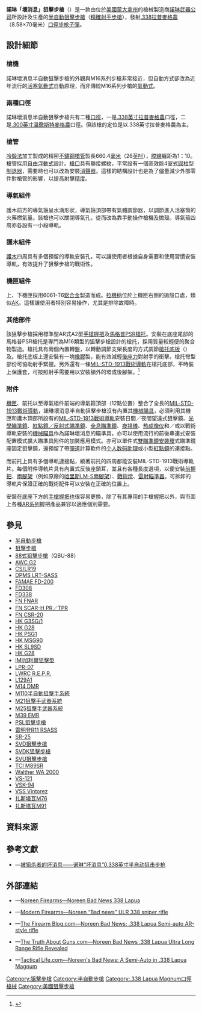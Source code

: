 {{noteTA
|G1=軍事
|G2=長度單位
|G3=Firearms
}}
{{Infobox Weapon
|name= 諾琳「壞消息」狙擊步槍<br />{{Lang|en|Noreen “Bad news” sniper rifle}}
|image= 
|image_size= 300px
|caption= 
|origin= {{flagcountry|United States}}
|type= <div class="NavFrame collapsed" style="color: black; background-color: #FFFFFF; margin: 0 auto; padding: 0 10px; text-align: left;"><div class="NavHead" style="background-color: #FFFFFF; margin: 0 auto; padding: 0 10px; font-weight:normal;"></div><div class="NavContent" style="background-color: #FFFFFF; margin: 0 auto; padding: 0 10px;">
* [[半自動步槍|半自動步槍]]
* [[狙擊步槍|狙擊步槍]]
* [[精確射手步槍|精確射手步槍]]
</div>
</div>
<!-- Type selection -->
|is_ranged= yes
|is_bladed= 
|is_explosive= 
|is_artillery= 
|is_vehicle= 
|is_missile= 
|is_UK= 
<!-- Service history -->
|service= 
|used_by= 
|wars= 
<!-- Production history -->
|designer= [[諾琳武器公司|諾琳武器公司]]
|design_date= 2011年
|manufacturer= 諾琳武器公司
|unit_cost= $5,995.99
|production_date= 2011年—
|number= 
|variants= 
<!-- General specifications -->
|spec_label= 
|weight= 空槍：5.9[[千克|公斤]]（13[[磅|磅]]）
|length= 1,219.2[[毫米|毫米]]（48[[英寸|英吋]]）
|part_length= 660.4毫米（26英吋）
|width= 
|height= 
|diameter= 
|crew= 
<!-- Ranged weapon specifications --> 
|cartridge= [[.338拉普麥格農|.338拉普麥格農]]（8.58×70毫米）
|caliber= 8.58毫米（.338英吋）
|barrels= 1根，精密[[不鏽鋼|不鏽鋼]]製，標準[[膛線|膛線]]纏距為1：10，膛線4條，右旋，膛線採用[[膛線#錘鍛（Hammer_forge）|冷鍛法]]加工製成，{{Link-en|比賽等級|Match grade}}，[[自由浮動式槍管|自由浮動式]]，[[槍口|槍口]]具有聯接螺紋，預設裝有4室式[[圆柱体|圓柱型]][[砲口制動器|制退器]]，可改為裝上[[抑制器|消聲器]]
|action= <div class="NavFrame collapsed" style="color: black; background-color: #FFFFFF; margin: 0 auto; padding: 0 10px; text-align: left;"><div class="NavHead" style="background-color: #FFFFFF; margin: 0 auto; padding: 0 10px; font-weight:normal;"></div><div class="NavContent" style="background-color: #FFFFFF; margin: 0 auto; padding: 0 10px;">
* [[氣動式_(槍械)#活塞原理|活塞氣動式]]
* 7鎖耳式[[轉拴式槍栓|轉拴式槍栓]]
</div>
</div>
|mode= {{Link-en|半自動槍械|Semi-automatic firearm|半自動}}
|rate= 
|velocity= 
|range= 1,500[[米_(单位)|公尺]]（1,640.42[[码|码]]，4,921.26[[英尺|英尺]]，0.93[[英里|英里]]）
|max_range= 2,000公尺（2,187.23码，6,561.68英尺，1.24英里）
|feed= 5、10發可拆卸式[[彈匣|彈匣]]
|sights= [[機匣|機匣]]頂部的[[皮卡汀尼導軌|MIL-STD-1913戰術導軌]]上安裝後備[[機械瞄具|機械瞄具]]、日間／夜間[[瞄准镜|光學狙擊鏡]]、[[紅點鏡|紅點鏡／反射式瞄準鏡]]、[[全像武器照準器|全息瞄準鏡]]、[[夜視鏡|夜視鏡]]和／或[[熱成像儀|熱成像儀]]（可拆卸）
* [[施密特-本德爾|施密特-本德爾]]警用神槍手二型（{{Lang|en|Police Marksman II}}，PM II）4—16×50毫米光學狙擊鏡
<!-- 火炮規格 -->
|breech= 
|recoil= 
|carriage= 
|elevation= 
|traverse= 
<!-- 刃器規格 --> 
|blade_type= 
|hilt_type= 
|sheath_type= 
|head_type= 
|haft_type= 
<!-- 爆炸物內填炸藥規格 --> 
|filling= 
|filling_weight= 
|detonation= 
|yield= 
<!-- 車輛/飛彈 規格 -->
|armour= 
|primary_armament= 
|secondary_arament= 
|engine= 
|engine_power= 
|transmission= 
|payload_capacity= 
|fuel_capacity= 
|pw_ratio= 
|suspension= 
|clearance= 
|vehicle_range= 
|speed= 
|guidance= 
<!-- missiles only -->
|wingspan= 
|propellant= 
|ceiling= 
|altitude= 
|depth= 
|boost= 
|accuracy= 
|launch_platform= 
|transport= 
}}

'''諾琳「壞消息」狙擊步槍'''（{{Lang|en|Noreen “Bad news” sniper rifle}}）是一款由位於[[美國|美國]][[蒙大拿州|蒙大拿州]]的槍械製造商[[諾琳武器公司|諾琳武器公司]]所設計及生產的[[半自動步槍|半自動]][[狙擊步槍|狙擊步槍]]（[[精確射手步槍|精確射手步槍]]），發射[[.338拉普麥格農|.338拉普麥格農]]（8.58×70毫米）[[口徑|口徑]][[步枪|步枪]][[子彈|子彈]]。

== 設計細節 ==
=== 槍機 ===
諾琳壞消息半自動狙擊步槍的外觀與M16系列步槍非常接近，但自動方式卻改為近年流行的[[氣動式_(槍械)#活塞原理|活塞氣動式]]自動原理，而非傳統M16系列步槍的{{Link-en|直噴式氣動操作|Direct impingement|直噴}}[[氣動式_(槍械)#直噴式氣動操作|氣動式]]。

=== 兩種口徑 ===
諾琳壞消息半自動狙擊步槍共有二種[[口徑|口徑]]，一是[[.338拉普麥格農|.338英寸拉普麥格農]]口徑，二是[[.300溫徹斯特麥格農|.300英寸溫徹斯特麥格農]]口徑。但該槍的定位是以.338英寸拉普麥格農為主。

=== 槍管 ===
[[膛線#錘鍛（Hammer_forge）|冷鍛法]]加工製成的精密[[不鏽鋼|不鏽鋼]]{{Link-en|比賽等級|Match grade}}[[槍管|槍管]]製長660.4[[毫米|毫米]]（26[[英寸|英吋]]），[[膛線|膛線]]纏距為1：10。槍管採用[[自由浮動式槍管|自由浮動式]]設計。[[槍口|槍口]]具有聯接螺紋，平常設有一個高效能4室式[[圆柱体|圓柱]]型[[砲口制動器|制退器]]，需要時也可以改為安裝[[抑制器|消聲器]]。這樣的結構設計也是為了儘量減少外部零件對槍管的影響，以提高射擊[[测量精度|精度]]。

=== 導氣組件 ===
護木前方的導氣箍呈水滴形狀，導氣箍頂部帶有氣體調節器，以調節進入活塞筒的火藥燃氣量。該槍也可以關閉導氣孔，從而改為靠手動操作槍機及拋殼。導氣箍四周亦各設有一小段導軌。

=== 護木組件 ===
[[護木|護木]]四周具有多個預留的導軌安裝孔，可以讓使用者根據自身需要和使用習慣安裝導軌，有效提升了狙擊步槍的戰術性。

=== 機匣組件 ===
上、下機匣採用6061-T6[[鋁合金|鋁合金]]製造而成。[[拉機柄|拉機柄]]位於上機匣右側的拋殼口處，類似[[卡拉什尼科夫自動步槍|AK]]。這樣讓使用者特別容易操作，尤其是排除故障時。

=== 其他部件 ===
該狙擊步槍採用標準型AR式A2型[[手槍握把|手槍握把]]及[[馬格普工業公司|馬格普]]PSR[[槍托|槍托]]。安裝在底座尾部的馬格普PSR槍托是專門為M16類型的狙擊步槍設計的槍托，採用質量較輕便的聚合物製造。槍托具有兩個內置轉盤，以轉動調節支架長度的方式調節[[槍托底板|槍托底板]]（{{Lang-en|Buttplate}}）及{{Link-en|托腮板|Cheekpiece}}。槍托底板上還安裝有一塊[[橡膠|橡膠]]製{{Link-en|緩衝墊|Recoil pad}}，能有效減輕[[後座力|後座力]]對射手的衝擊。槍托彎型部份可協助射手緊握。另外還有一條[[皮卡汀尼導軌|MIL-STD-1913戰術導軌]]在槍托底部，平時裝上保護套，可按照射手需要用以安裝額外的{{Link-en|槍背帶|Sling (firearms)}}環或後腳架。<ref>{{Cite web |url=http://store.magpul.com/product/MAG308/84 |title=Magpul—PRS® - Precision Rifle/Sniper - PRS® Precision-Adjustable Stock – AR10/SR25 (7.62x51) Model |access-date=2015-07-07 |archive-url=https://web.archive.org/web/20150110015133/http://store.magpul.com/product/MAG308/84 |archive-date=2015-01-10 |dead-url=yes }}</ref>

=== 附件 ===
[[機匣|機匣]]、前托以至導氣組件前端的導氣箍頂部（12點位置）整合了全長的[[皮卡汀尼導軌|MIL-STD-1913戰術導軌]]，諾琳壞消息半自動狙擊步槍沒有內置其[[機械瞄具|機械瞄具]]，必須利用其機匣和護木頂部所設有的[[皮卡汀尼導軌|MIL-STD-1913戰術導軌]]安裝日間／夜間望遠式狙擊鏡、[[瞄準鏡|光學瞄準鏡]]、[[紅點鏡|紅點鏡／反射式瞄準鏡]]、[[全像武器照準器|全息瞄準鏡]]、[[夜視鏡|夜視儀]]、[[热成像仪|热成像仪]]和／或以戰術導軌安裝的[[機械瞄具|機械瞄具]]作為諾琳壞消息的瞄準具，亦可以使用流行的前後串連式安裝配置模式擴大瞄準具附件的加裝應用模式。亦可以單件式[[瞄準鏡環|雙瞄準鏡安裝環]]式瞄準鏡座固定狙擊鏡，還預留了帶[[弹道学|彈道]]計算軟件的[[个人数码助理|个人数码助理]]或小型[[紅點鏡|紅點鏡]]的連接點。

而前托上具有多個導軌連接點，繞著前托的四周都能安裝MIL-STD-1913戰術導軌片。每個附件導軌片具有內置式反後座鎖耳，並且有各種長度選項，以便安裝[[輔助握把|前握把]]、[[兩腳架|兩腳架]]（例如原廠的[[哈里斯兩腳架|哈里斯LM-S兩腳架]]）、[[戰術燈|戰術燈]]、[[雷射瞄準器|雷射瞄準器]]。可拆卸的導軌片保證正確的戰術配件可以安裝在正確的位置上。

安裝在底座下方的[[手槍握把|手槍握把]]也很容易更換，除了有其專用的手槍握把以外，與市面上各種[[AR-15半自動步槍|AR系列]]握把產品兼容以適應個別需要。

== 參見 ==
{{refbegin|4}}
* [[半自動步槍|半自動步槍]]
* [[狙擊步槍|狙擊步槍]]
* [[88式狙擊步槍|88式狙擊步槍]]（QBU-88）
* [[AWC_G2狙擊步槍|AWC G2]]
* [[CS/LR19型狙击步枪|CS/LR19]]
* [[DPMS_LRT-SASS狙擊步槍|DPMS LRT-SASS]]
* [[FAMAE_FD-200狙擊步槍|FAMAE FD-200]]
* [[FD308狙擊步槍|FD308]]
* [[FD338狙擊步槍|FD338]]
* [[FN_FNAR狙擊步槍|FN FNAR]]
* [[FN_SCAR-H_PR精確射手步槍|FN SCAR-H PR／TPR]]
* [[FN_CSR-20狙擊步槍|FN CSR-20]]
* [[HK_G3SG/1狙擊步槍|HK G3SG/1]]
* [[HK_G28狙擊步槍|HK G28]]
* [[HK_PSG1狙擊步槍|HK PSG1]]
* [[HK_MSG90狙擊步槍|HK MSG90]]
* [[HK_SL9SD消聲狙擊步槍|HK SL9SD]]
* [[HK_G28狙擊步槍|HK G28]]
* [[IMI加利爾狙擊型步槍|IMI加利爾狙擊型]]
* [[LPR-07半自動步槍|LPR-07]]
* [[LWRC_SABR狙擊步槍|LWRC R.E.P.R.]]
* [[L129A1精確射手步槍|L129A1]]
* [[美國海軍陸戰隊精確射手步槍|M14 DMR]]
* [[M110半自動狙擊手系統|M110半自動狙擊手系統]]
* [[M21狙擊手武器系統|M21狙擊手武器系統]]
* [[M25狙擊手武器系統|M25狙擊手武器系統]]
* [[M39增強型精確射手步槍|M39 EMR]]
* [[PSL狙擊步槍|PSL狙擊步槍]]
* [[雷明登R11_RSASS狙擊步槍|雷明登R11 RSASS]]
* [[SR-25狙擊步槍|SR-25]]
* [[SVD狙擊步槍|SVD狙擊步槍]]
* [[SVDK狙擊步槍|SVDK狙擊步槍]]
* [[SVU狙擊步槍|SVU狙擊步槍]]
* [[TCI_M89SR狙撀步槍|TCI M89SR]]
* [[瓦爾特WA_2000狙擊步槍|Walther WA 2000]]
* [[VS-121狙擊步槍|VS-121]]
* [[VSK-94狙擊步槍|VSK-94]]
* [[VSS_Vintorez狙擊步槍|VSS Vintorez]]
* [[扎斯塔瓦M76狙擊步槍|扎斯塔瓦M76]]
* [[扎斯塔瓦M91狙擊步槍|扎斯塔瓦M91]]
{{refend}}

== 資料來源 ==
<div class="references-small">
<references />
</div>

== 參考文獻 ==
* {{zh-hans icon}}—[http://gdwap.dooland.com/article.php?id=182175 被狙杀者的坏消息——诺琳“坏消息”0.338英寸半自动狙击步枪]{{Wayback|url=http://gdwap.dooland.com/article.php?id=182175 |date=20141107080836 }}

== 外部連結 ==
* {{en icon}}—[http://onlylongrange.com/bad-news-338-lapua-magnum/ Noreen Firearms—Noreen Bad News 338 Lapua]{{Wayback|url=http://onlylongrange.com/bad-news-338-lapua-magnum/ |date=20150712005606 }}
* {{en icon}}—[http://world.guns.ru/sniper/sniper-rifles/usa/noreen-e.html Modern Firearms—Noreen “Bad news” ULR 338 sniper rifle]{{Wayback|url=http://world.guns.ru/sniper/sniper-rifles/usa/noreen-e.html |date=20150912101713 }}
* {{en icon}}—[http://www.thefirearmblog.com/blog/2010/12/21/noreen-bad-news-338-lapua-semi-auto-ar-style-rifle/ The Firearm Blog.com—Noreen Bad News: .338 Lapua Semi-auto AR-style rifle]{{Wayback|url=http://www.thefirearmblog.com/blog/2010/12/21/noreen-bad-news-338-lapua-semi-auto-ar-style-rifle/ |date=20150714195713 }}
* {{en icon}}—[http://www.thetruthaboutguns.com/2010/12/robert-farago/noreen-bad-news-338-lapua-ultra-long-range-rifle-revealed/ The Truth About Guns.com—Noreen Bad News .338 Lapua Ultra Long Range Rifle Revealed]{{Wayback|url=http://www.thetruthaboutguns.com/2010/12/robert-farago/noreen-bad-news-338-lapua-ultra-long-range-rifle-revealed/ |date=20151223151920 }}
* {{en icon}}—[http://www.tactical-life.com/firearms/noreen-firearms-bad-news/#bad-news-sp-action Tactical Life.com—Noreen's Bad News: A Semi-Auto in .338 Lapua Magnum]{{Wayback|url=http://www.tactical-life.com/firearms/noreen-firearms-bad-news/#bad-news-sp-action |date=20150623145159 }}

{{AR15etc}}

{{DEFAULTSORT:Noreen Bad news}}
[[Category:狙擊步槍|Category:狙擊步槍]]
[[Category:半自動步槍|Category:半自動步槍]]
[[Category:.338_Lapua_Magnum口徑槍械|Category:.338 Lapua Magnum口徑槍械]]
[[Category:美國狙擊步槍|Category:美國狙擊步槍]]